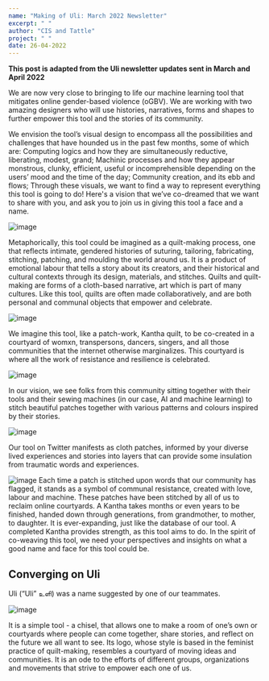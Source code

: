 ```yaml
---
name: "Making of Uli: March 2022 Newsletter"
excerpt: " "
author: "CIS and Tattle"
project: " "
date: 26-04-2022
---
```


**This post is adapted from the Uli newsletter updates sent in March and April 2022**

We are now very close to bringing to life our machine learning tool that mitigates online gender-based violence (oGBV). We are working with two amazing designers who will use histories, narratives, forms and shapes to further empower this tool and the stories of its community.

We envision the tool’s visual design to encompass all the possibilities and challenges that have hounded us in the past few months, some of which are:
Computing logics and how they are simultaneously reductive, liberating, modest, grand;
Machinic processes and how they appear monstrous, clunky, efficient, useful or incomprehensible depending on the users’ mood and the time of the day;
Community creation, and its ebb and flows;
Through these visuals, we want to find a way to represent everything this tool is going to do!
Here's a vision that we’ve co-dreamed that we want to share with you, and ask you to join us in giving this tool a face and a name.

![image](/quilting_viz.png)

Metaphorically, this tool could be imagined as a quilt-making process, one that reflects intimate, gendered histories of suturing, tailoring, fabricating, stitching, patching, and moulding the world around us. It is a product of emotional labour that tells a story about its creators, and their historical and cultural contexts through its design, materials, and stitches.
Quilts and quilt-making are forms of a cloth-based narrative, art which is part of many cultures. Like this tool, quilts are often made collaboratively, and are both personal and communal objects that empower and celebrate.

![image](/courtyard_paint.png)

We imagine this tool, like a patch-work, Kantha quilt, to be co-created in a courtyard of womxn, transpersons, dancers, singers, and all those communities that the internet otherwise marginalizes. This courtyard is where all the work of resistance and resilience is celebrated.

![image](/machine_moodboard.png)

In our vision, we see folks from this community sitting together with their tools and their sewing machines (in our case, AI and machine learning) to stitch beautiful patches together with various patterns and colours inspired by their stories.

![image](/patched_quilt.png)

Our tool on Twitter manifests as cloth patches, informed by your diverse lived experiences and stories into layers that can provide some insulation from traumatic words and experiences.

![image](/twitter_patch.png)
Each time a patch is stitched upon words that our community has flagged, it stands as a symbol of communal resistance, created with love, labour and machine.
These patches have been stitched by all of us to reclaim online courtyards.
A Kantha takes months or even years to be finished, handed down through generations, from grandmother, to mother, to daughter. It is ever-expanding, just like the database of our tool. A completed Kantha provides strength, as this tool aims to do.
In the spirit of co-weaving this tool, we need your perspectives and insights on what a good name and face for this tool could be.

## Converging on Uli

Uli (“Uli” உளி) was a name suggested by one of our teammates.

![image](/uli_name.png)

It is a simple tool - a chisel, that allows one to make a room of one’s own or courtyards where people can come together, share stories, and reflect on the future we all want to see. Its logo, whose style is based in the feminist practice of quilt-making, resembles a courtyard of moving ideas and communities. It is an ode to the efforts of different groups, organizations and movements that strive to empower each one of us.
